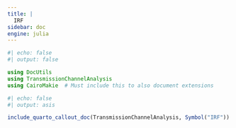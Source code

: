 ```yaml
--- 
title: | 
  IRF
sidebar: doc
engine: julia
---
```


```julia
#| echo: false 
#| output: false 

using DocUtils
using TransmissionChannelAnalysis
using CairoMakie  # Must include this to also document extensions
```

```julia
#| echo: false
#| output: asis

include_quarto_callout_doc(TransmissionChannelAnalysis, Symbol("IRF"))
```
    